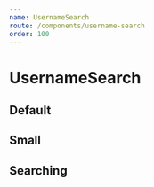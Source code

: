 ```yaml
---
name: UsernameSearch
route: /components/username-search
order: 100
---
```



# UsernameSearch

## Default

<Playground>
  <UsernameSearch
    placeholder="Please input a username"
    username="branliang"
  />
</Playground>

## Small

<Playground>
  <UsernameSearch
    placeholder="Please input a username"
    size="small"
  />
</Playground>

## Searching

<Playground>
  <UsernameSearch
    placeholder="Please input a username"
    isSearching={true}
  />
</Playground>